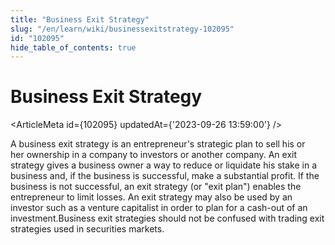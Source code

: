 ```yaml
---
title: "Business Exit Strategy"
slug: "/en/learn/wiki/businessexitstrategy-102095"
id: "102095"
hide_table_of_contents: true
---
```



# Business Exit Strategy

<ArticleMeta id={102095} updatedAt={'2023-09-26 13:59:00'} />
<div className='border-solid border-b border-t-0 my-4 border-[var(--ifm-color-gray-300)]' />

A business exit strategy is an entrepreneur's strategic plan to sell his or her ownership in a company to investors or another company. An exit strategy gives a business owner a way to reduce or liquidate his stake in a business and, if the business is successful, make a substantial profit. If the business is not successful, an exit strategy (or "exit plan") enables the entrepreneur to limit losses. An exit strategy may also be used by an investor such as a venture capitalist in order to plan for a cash-out of an investment.Business exit strategies should not be confused with trading exit strategies used in securities markets.
